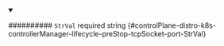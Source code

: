 
<details className="config-field" data-expandable="false" open>
<summary>

########## `StrVal` <span className="config-field-required" data-required="false">required</span> <span className="config-field-type">string</span> <span className="config-field-default"></span> <span className="config-field-enum"></span> {#controlPlane-distro-k8s-controllerManager-lifecycle-preStop-tcpSocket-port-StrVal}



</summary>



</details>
